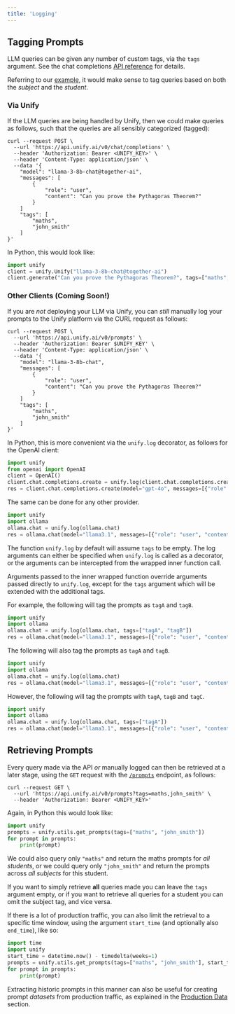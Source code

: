 ```yaml
---
title: 'Logging'
---
```


## Tagging Prompts

LLM queries can be given any number of custom tags, via the `tags` argument.
See the chat completions
[API reference](https://docs.unify.ai/api-reference/querying_llms/get_completions)
for details.

Referring to our [example](https://docs.unify.ai/basics/welcome#show-dont-tell),
it would make sense to tag queries based on both the *subject* and the *student*.

### Via Unify

If the LLM queries are being handled by Unify, then we could make queries as follows,
such that the queries are all sensibly categorized (tagged):

```shell
curl --request POST \
  --url 'https://api.unify.ai/v0/chat/completions' \
  --header 'Authorization: Bearer <UNIFY_KEY>' \
  --header 'Content-Type: application/json' \
  --data '{
    "model": "llama-3-8b-chat@together-ai",
    "messages": [
        {
            "role": "user",
            "content": "Can you prove the Pythagoras Theorem?"
        }
    ]
    "tags": [
        "maths",
        "john_smith"
    ]
}'
```

In Python, this would look like:

```python
import unify
client = unify.Unify("llama-3-8b-chat@together-ai")
client.generate("Can you prove the Pythagoras Theorem?", tags=["maths", "john_smith"])
```

### Other Clients (Coming Soon!)

If you are *not* deploying your LLM via Unify, you can *still* manually log your prompts
to the Unify platform via the CURL request as follows:

```shell
curl --request POST \
  --url 'https://api.unify.ai/v0/prompts' \
  --header 'Authorization: Bearer $UNIFY_KEY' \
  --header 'Content-Type: application/json' \
  --data '{
    "model": "llama-3-8b-chat",
    "messages": [
        {
            "role": "user",
            "content": "Can you prove the Pythagoras Theorem?"
        }
    ]
    "tags": [
        "maths",
        "john_smith"
    ]
}'
```

In Python, this is more convenient via the `unify.log` decorator,
as follows for the OpenAI client:

```python
import unify
from openai import OpenAI
client = OpenAI()
client.chat.completions.create = unify.log(client.chat.completions.create)
res = client.chat.completions.create(model="gpt-4o", messages=[{"role": "user", "content": "Say hi."}])
```

The same can be done for any other provider.

```python
import unify
import ollama
ollama.chat = unify.log(ollama.chat)
res = ollama.chat(model="llama3.1", messages=[{"role": "user", "content": "Say hi."}])
```

The function `unify.log` by default will assume `tags` to be empty.
The log arguments can either be specified when `unify.log` is called as a decorator,
or the arguments can be intercepted from the wrapped inner function call.

Arguments passed to the inner wrapped function override arguments passed directly to
`unify.log`, except for the `tags` argument which will be extended with the additional
tags.

For example, the following will tag the prompts as `tagA` and `tagB`.

```python
import unify
import ollama
ollama.chat = unify.log(ollama.chat, tags=["tagA", "tagB"])
res = ollama.chat(model="llama3.1", messages=[{"role": "user", "content": "Say hi."}])
```

The following will also tag the prompts as `tagA` and `tagB`.

```python
import unify
import ollama
ollama.chat = unify.log(ollama.chat)
res = ollama.chat(model="llama3.1", messages=[{"role": "user", "content": "Say hi."}], tags=["tagA", "tagB"])
```

However, the following will tag the prompts with `tagA`, `tagB` and `tagC`.

```python
import unify
import ollama
ollama.chat = unify.log(ollama.chat, tags=["tagA"])
res = ollama.chat(model="llama3.1", messages=[{"role": "user", "content": "Say hi."}], tags=["tagB", "tagC"])
```

## Retrieving Prompts

Every query made via the API *or* manually logged can then be retrieved at a later
stage, using the `GET` request with the
[`/prompts`](https://docs.unify.ai/api-reference/logging/get_prompts) endpoint,
as follows:

```shell
curl --request GET \
  --url 'https://api.unify.ai/v0/prompts?tags=maths,john_smith' \
  --header 'Authorization: Bearer <UNIFY_KEY>'
```

Again, in Python this would look like:

```python
import unify
prompts = unify.utils.get_prompts(tags=["maths", "john_smith"])
for prompt in prompts:
    print(prompt)
```

We could also query only `"maths"` and return the maths prompts for *all students*,
or we could query only `"john_smith"` and return the prompts across *all subjects* for
this student.

If you want to simply retrieve **all** queries made you can leave the `tags` argument
empty, or if you want to retrieve all queries for a student you can omit the subject
tag, and vice versa.

If there is a lot of production traffic, you can also limit the retrieval to a specific
time window, using the argument `start_time` (and optionally also `end_time`), like so:

```python
import time
import unify
start_time = datetime.now() - timedelta(weeks=1)
prompts = unify.utils.get_prompts(tags=["maths", "john_smith"], start_time=start_time)
for prompt in prompts:
    print(prompt)
```

Extracting historic prompts in this manner can also be useful for creating prompt
*datasets* from production traffic, as explained in the
[Production Data](https://docs.unify.ai/benchmarking/datasets#production-data) section.